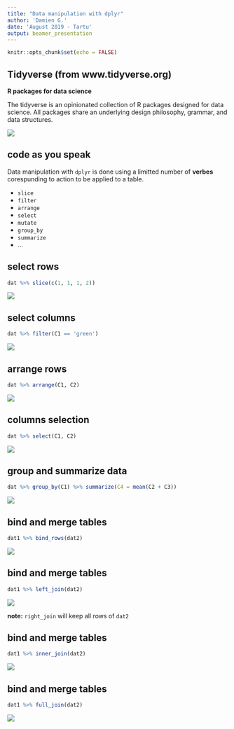 ---
title: "Data manipulation with dplyr"
author: 'Damien G.'
date: 'August 2019 - Tartu'
output: beamer_presentation
---

```{r setup, include=FALSE}
knitr::opts_chunk$set(echo = FALSE)
```

## Tidyverse (from www.tidyverse.org)

**R packages for data science**

The tidyverse is an opinionated collection of R packages designed for data science. All packages share an underlying design philosophy, grammar, and data structures. 

![](figs/tidyverse.png)

## code as you speak

Data manipulation with `dplyr` is done using a limitted number of **verbes** corespunding to action to be applied to a table.

- `slice`
- `filter`
- `arrange`
- `select`
- `mutate`
- `group_by`
- `summarize`
- ...


## select rows

```{r eval=FALSE, echo=TRUE}
dat %>% slice(c(1, 1, 1, 2))
```

![](figs/slice.png)

## select columns

```{r eval=FALSE, echo=TRUE}
dat %>% filter(C1 == 'green')
```

![](figs/filter.png)

## arrange rows

```{r eval=FALSE, echo=TRUE}
dat %>% arrange(C1, C2)
```

![](figs/arrange.png)


## columns selection

```{r eval=FALSE, echo=TRUE}
dat %>% select(C1, C2)
```

![](figs/select.png)

## group and summarize data

```{r eval=FALSE, echo=TRUE}
dat %>% group_by(C1) %>% summarize(C4 = mean(C2 + C3))
```

![](figs/group_by.png)

## bind and merge tables

```{r eval=FALSE, echo=TRUE}
dat1 %>% bind_rows(dat2)
```

![](figs/bind_rows.png)

## bind and merge tables

```{r eval=FALSE, echo=TRUE}
dat1 %>% left_join(dat2)
```


![](figs/left_join.png)

**note:** `right_join` will keep all rows of `dat2`

## bind and merge tables

```{r eval=FALSE, echo=TRUE}
dat1 %>% inner_join(dat2)
```


![](figs/inner_join.png)

## bind and merge tables

```{r eval=FALSE, echo=TRUE}
dat1 %>% full_join(dat2)
```

![](figs/full_join.png)
